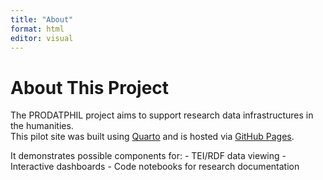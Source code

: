 ```yaml
---
title: "About"
format: html
editor: visual
---
```


# About This Project

The PRODATPHIL project aims to support research data infrastructures in the humanities.\
This pilot site was built using [Quarto](https://quarto.org) and is hosted via [GitHub Pages](https://pages.github.com).

It demonstrates possible components for: - TEI/RDF data viewing - Interactive dashboards - Code notebooks for research documentation
